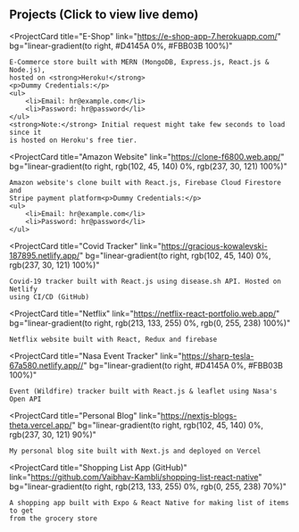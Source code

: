 ## Projects (Click to view live demo)

<ProjectCard
	title="E-Shop"
	link="https://e-shop-app-7.herokuapp.com/"
	bg="linear-gradient(to right, #D4145A 0%, #FBB03B 100%)"
>
	E-Commerce store built with MERN (MongoDB, Express.js, React.js & Node.js),
	hosted on <strong>Heroku!</strong>
	<p>Dummy Credentials:</p>
	<ul>
		<li>Email: hr@example.com</li>
		<li>Password: hr@password</li>
	</ul>
	<strong>Note:</strong> Initial request might take few seconds to load since it
	is hosted on Heroku's free tier.
</ProjectCard>

<ProjectCard
	title="Amazon Website"
	link="https://clone-f6800.web.app/"
	bg="linear-gradient(to right, rgb(102, 45, 140) 0%, rgb(237, 30, 121) 100%)"
>
	Amazon website's clone built with React.js, Firebase Cloud Firestore and
	Stripe payment platform<p>Dummy Credentials:</p>
	<ul>
		<li>Email: hr@example.com</li>
		<li>Password: hr@password</li>
	</ul>
</ProjectCard>

<ProjectCard
	title="Covid Tracker"
	link="https://gracious-kowalevski-187895.netlify.app/"
	bg="linear-gradient(to right, rgb(102, 45, 140) 0%, rgb(237, 30, 121) 100%)"
>
	Covid-19 tracker built with React.js using disease.sh API. Hosted on Netlify
	using CI/CD (GitHub)
</ProjectCard>

<ProjectCard
	title="Netflix"
	link="https://netflix-react-portfolio.web.app/"
	bg="linear-gradient(to right, rgb(213, 133, 255) 0%, rgb(0, 255, 238) 100%)"
>
	Netflix website built with React, Redux and firebase
</ProjectCard>

<ProjectCard
	title="Nasa Event Tracker"
	link="https://sharp-tesla-67a580.netlify.app//"
	bg="linear-gradient(to right, #D4145A 0%, #FBB03B 100%)"
>
	Event (Wildfire) tracker built with React.js & leaflet using Nasa's Open API
</ProjectCard>

<ProjectCard
	title="Personal Blog"
	link="https://nextjs-blogs-theta.vercel.app/"
	bg="linear-gradient(to right, rgb(102, 45, 140) 0%, rgb(237, 30, 121) 90%)"
>
	My personal blog site built with Next.js and deployed on Vercel
</ProjectCard>

<ProjectCard
	title="Shopping List App (GitHub)"
	link="https://github.com/Vaibhav-Kambli/shopping-list-react-native"
	bg="linear-gradient(to right, rgb(213, 133, 255) 0%, rgb(0, 255, 238) 70%)"
>
	A shopping app built with Expo & React Native for making list of items to get
	from the grocery store
</ProjectCard>

